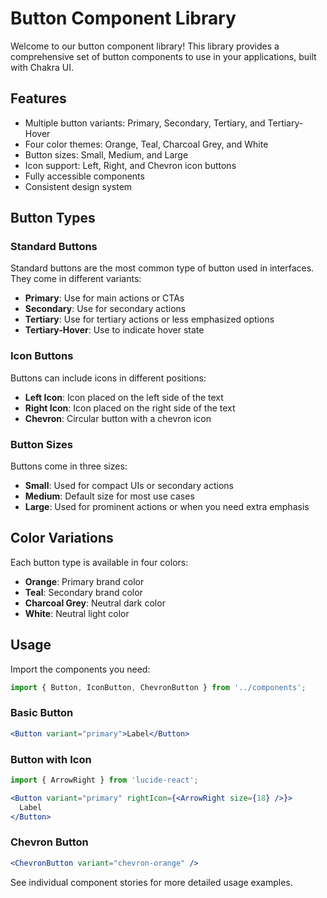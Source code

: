 
<Meta title="Introduction" />

# Button Component Library

Welcome to our button component library! This library provides a comprehensive set of button components to use in your applications, built with Chakra UI.

## Features

- Multiple button variants: Primary, Secondary, Tertiary, and Tertiary-Hover
- Four color themes: Orange, Teal, Charcoal Grey, and White
- Button sizes: Small, Medium, and Large
- Icon support: Left, Right, and Chevron icon buttons
- Fully accessible components
- Consistent design system

## Button Types

### Standard Buttons

Standard buttons are the most common type of button used in interfaces. They come in different variants:

- **Primary**: Use for main actions or CTAs
- **Secondary**: Use for secondary actions
- **Tertiary**: Use for tertiary actions or less emphasized options
- **Tertiary-Hover**: Use to indicate hover state

### Icon Buttons

Buttons can include icons in different positions:

- **Left Icon**: Icon placed on the left side of the text
- **Right Icon**: Icon placed on the right side of the text
- **Chevron**: Circular button with a chevron icon

### Button Sizes

Buttons come in three sizes:

- **Small**: Used for compact UIs or secondary actions
- **Medium**: Default size for most use cases
- **Large**: Used for prominent actions or when you need extra emphasis

## Color Variations

Each button type is available in four colors:

- **Orange**: Primary brand color
- **Teal**: Secondary brand color
- **Charcoal Grey**: Neutral dark color
- **White**: Neutral light color

## Usage

Import the components you need:

```jsx
import { Button, IconButton, ChevronButton } from '../components';
```

### Basic Button

```jsx
<Button variant="primary">Label</Button>
```

### Button with Icon

```jsx
import { ArrowRight } from 'lucide-react';

<Button variant="primary" rightIcon={<ArrowRight size={18} />}>
  Label
</Button>
```

### Chevron Button

```jsx
<ChevronButton variant="chevron-orange" />
```

See individual component stories for more detailed usage examples.
